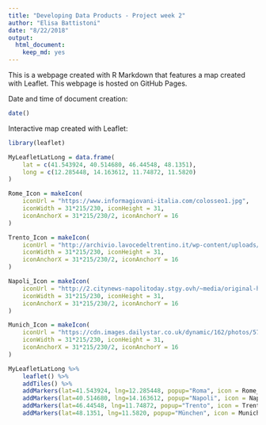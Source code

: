 ```yaml
---
title: "Developing Data Products - Project week 2"
author: "Elisa Battistoni"
date: "8/22/2018"
output: 
  html_document: 
    keep_md: yes
---
```


This is a webpage created with R Markdown that features a map created with Leaflet.
This webpage is hosted on GitHub Pages.

Date and time of document creation:
```r
date()
```

Interactive map created with Leaflet:
```r
library(leaflet)

MyLeafletLatLong = data.frame(
    lat = c(41.543924, 40.514680, 46.44548, 48.1351),
    long = c(12.285448, 14.163612, 11.74872, 11.5820)
)

Rome_Icon = makeIcon(
    iconUrl = "https://www.informagiovani-italia.com/colosseo1.jpg",
    iconWidth = 31*215/230, iconHeight = 31,
    iconAnchorX = 31*215/230/2, iconAnchorY = 16
)

Trento_Icon = makeIcon(
    iconUrl = "http://archivio.lavocedeltrentino.it/wp-content/uploads/2016/07/orso-buno-con-cuccioli-900x450.jpg",
    iconWidth = 31*215/230, iconHeight = 31,
    iconAnchorX = 31*215/230/2, iconAnchorY = 16
)

Napoli_Icon = makeIcon(
    iconUrl = "http://2.citynews-napolitoday.stgy.ovh/~media/original-hi/59187489013853/pizza-14-13.jpg",
    iconWidth = 31*215/230, iconHeight = 31,
    iconAnchorX = 31*215/230/2, iconAnchorY = 16
)

Munich_Icon = makeIcon(
    iconUrl = "https://cdn.images.dailystar.co.uk/dynamic/162/photos/578000/620x/oktoberfest-549933.jpg",
    iconWidth = 31*215/230, iconHeight = 31,
    iconAnchorX = 31*215/230/2, iconAnchorY = 16
)

MyLeafletLatLong %>% 
    leaflet() %>%
    addTiles() %>%
    addMarkers(lat=41.543924, lng=12.285448, popup="Roma", icon = Rome_Icon) %>%
    addMarkers(lat=40.514680, lng=14.163612, popup="Napoli", icon = Napoli_Icon) %>%
    addMarkers(lat=46.44548, lng=11.74872, popup="Trento", icon = Trento_Icon) %>%
    addMarkers(lat=48.1351, lng=11.5820, popup="München", icon = Munich_Icon)

```


